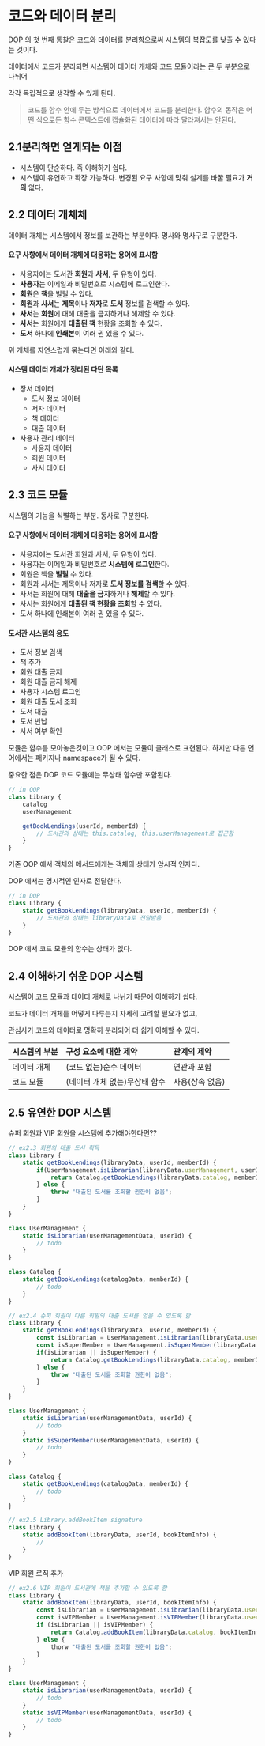 # 코드와 데이터 분리


DOP 의 첫 번째 통찰은 코드와 데이터를 분리함으로써 시스템의 복잡도를 낮출 수 있다는 것이다.

데이터에서 코드가 분리되면 시스템이 데이터 개체와 코드 모듈이라는 큰 두 부분으로 나뉘어

각각 독립적으로 생각할 수 있게 된다.

> 코드를 함수 안에 두는 방식으로 데이터에서 코드를 분리한다. 
> 함수의 동작은 어떤 식으로든 함수 콘텍스트에 캡슐화된 데이터에 따라 달라져서는 안된다.



## 2.1분리하면 얻게되는 이점

- 시스템이 단순하다. 즉 이해하기 쉽다.
- 시스템이 유연하고 확장 가능하다. 변경된 요구 사항에 맞춰 설계를 바꿀 필요가 **거의** 없다.




## 2.2 데이터 개체체

데이터 개체는 시스템에서 정보를 보관하는 부분이다. 명사와 명사구로 구분한다.


#### 요구 사항에서 데이터 개체에 대응하는 용어에 표시함
- 사용자에는 도서관 **회원**과 **사서**, 두 유형이 있다.
- **사용자**는 이메일과 비밀번호로 시스템에 로그인한다.
- **회원**은 **책**을 빌릴 수 있다.
- **회원**과 **사서**는 **제목**이나 **저자**로 **도서** 정보를 검색할 수 있다.
- **사서**는 **회원**에 대해 대출을 금지하거나 해제할 수 있다.
- **사서**는 회원에게 **대출된 책** 현황을 조회할 수 있다.
- **도서** 하나에 **인쇄본**이 여러 권 있을 수 있다.




위 개체를 자연스럽게 묶는다면 아래와 같다.

#### 시스템 데이터 개체가 정리된 다단 목록
- 장서 데이터
  - 도서 정보 데이터
  - 저자 데이터
  - 책 데이터
  - 대출 데이터 
- 사용자 관리 데이터 
  - 사용자 데이터 
  - 회원 데이터 
  - 사서 데이터 


## 2.3 코드 모듈


시스템의 기능을 식별하는 부분. 동사로 구분한다.


#### 요구 사항에서 데이터 개체에 대응하는 용어에 표시함
- 사용자에는 도서관 회원과 사서, 두 유형이 있다.
- 사용자는 이메일과 비밀번호로 **시스템에 로그인**한다.
- 회원은 책을 **빌릴** 수 있다.
- 회원과 사서는 제목이나 저자로 **도서 정보를 검색**할 수 있다.
- 사서는 회원에 대해 **대출을 금지**하거나 **해제**할 수 있다.
- 사서는 회원에게 **대출된 책 현황을 조회**할 수 있다.
- 도서 하나에 인쇄본이 여러 권 있을 수 있다.

#### 도서관 시스템의 용도
- 도서 정보 검색
- 책 추가
- 회원 대출 금지
- 회원 대출 금지 해제
- 사용자 시스템 로그인
- 회원 대출 도서 조회
- 도서 대출 
- 도서 반납 
- 사서 여부 확인 


모듈은 함수를 모아놓은것이고 OOP 에서는 모듈이 클래스로 표현된다. 하지만 다른 언어에서는 패키지나 namespace가 될 수 있다.


중요한 점은 DOP 코드 모듈에는 무상태 함수만 포함된다.

```js
// in OOP
class Library {
    catalog
    userManagement

    getBookLendings(userId, memberId) {
        // 도서관의 상태는 this.catalog, this.userManagement로 접근함
    }
}
```

기존 OOP 에서 객체의 메서드에게는 객체의 상태가 암시적 인자다.


DOP 에서는 명시적인 인자로 전달한다.

```js
// in DOP
class Library {
    static getBookLendings(libraryData, userId, memberId) {
        // 도서관의 상태는 libraryData로 전달받음
    }
}
```


DOP 에서 코드 모듈의 함수는 상태가 없다. 



## 2.4 이해하기 쉬운 DOP 시스템

시스템이 코드 모듈과 데이터 개체로 나뉘기 때문에 이해하기 쉽다.


코드가 데이터 개체를 어떻게 다루는지 자세히 고려할 필요가 없고,


관심사가 코드와 데이터로 명확히 분리되어 더 쉽게 이해할 수 있다.


|시스템의 부분|구성 요소에 대한 제약|관계의 제약|
|:---|:---|:---|
|데이터 개체|(코드 없는)순수 데이터|연관과 포함|
|코드 모듈|(데이터 개체 없는)무상태 함수|사용(상속 없음)|


## 2.5 유연한 DOP 시스템


슈퍼 회원과 VIP 회원을 시스템에 추가해야한다면??


```js
// ex2.3 회원의 대출 도서 획득
class Library {
    static getBookLendings(libraryData, userId, memberId) {
        if(UserManagement.isLibrarian(libraryData.userManagement, userId)) {
            return Catalog.getBookLendings(libraryData.catalog, memberId);
        } else {
            throw "대출된 도서를 조회할 권한이 없음";
        }
    }
}

class UserManagement {
    static isLibrarian(userManagementData, userId) {
        // todo
    }
}

class Catalog {
    static getBookLendings(catalogData, memberId) {
        // todo
    }
}
```


```js
// ex2.4 슈퍼 회원이 다른 회원의 대출 도서를 얻을 수 있도록 함
class Library {
    static getBookLendings(libraryData, userId, memberId) {
        const isLibrarian = UserManagement.isLibrarian(libraryData.userManagement, userId);
        const isSuperMember = UserManagement.isSuperMember(libraryData.userManagement, userId);
        if(isLibrarian || isSuperMember) {
            return Catalog.getBookLendings(libraryData.catalog, memberId);
        } else {
            throw "대출된 도서를 조회할 권한이 없음";
        }
    }
}

class UserManagement {
    static isLibrarian(userManagementData, userId) {
        // todo
    }
    static isSuperMember(userManagementData, userId) {
        // todo
    }
}

class Catalog {
    static getBookLendings(catalogData, memberId) {
        // todo
    }
}
```

```js
// ex2.5 Library.addBookItem signature
class Library {
    static addBookItem(libraryData, userId, bookItemInfo) {
        // 
    }
}
```

VIP 회원 로직 추가

```js
// ex2.6 VIP 회원이 도서관에 책을 추가할 수 있도록 함
class Library {
    static addBookItem(libraryData, userId, bookItemInfo) {
        const isLibrarian = UserManagement.isLibrarian(libraryData.userManagement, userId);
        const isVIPMember = UserManagement.isVIPMember(libraryData.userManagement, userid)
        if (isLibrarian || isVIPMember) {
            return Catalog.addBookItem(libraryData.catalog, bookItemInfo);
        } else {
            thorw "대출된 도서를 조회할 권한이 없음";
        }
    }
}

class UserManagement {
    static isLibrarian(userManagementData, userId) {
        // todo
    }
    static isVIPMember(userManagementData, userId) {
        // todo
    }
}
```